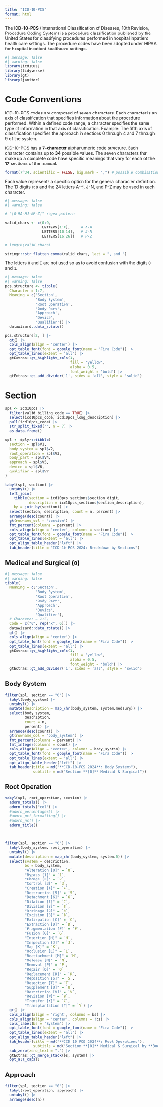 ```yaml
---
title: "ICD-10-PCS"
format: html
---
```


The __ICD-10-PCS__ (International Classification of Diseases, 10th Revision, Procedure Coding System) is a procedure classification published by the United States for classifying procedures performed in hospital inpatient health care settings. The procedure codes have been adopted under HIPAA for hospital inpatient healthcare settings.

```r
#| message: false
#| warning: false
library(icd10us)
library(tidyverse)
library(gt)
library(janitor)
```

# Code Conventions

ICD-10-PCS codes are composed of seven characters. Each character is an axis of classification that specifies information about the procedure performed. Within a defined code range, a character specifies the same type of information in that axis of classification.
Example: The fifth axis of classification specifies the approach in sections 0 through 4 and 7 through 9 of the system.

ICD-10-PCS has a __7-character__ alphanumeric code structure. Each character contains up to __34__ possible values. The seven characters that make up a complete code have specific meanings that vary for each of the __17__ sections of the manual.


```r
format(7^34, scientific = FALSE, big.mark = ",") # possible combinations
```


Each value represents a specific option for the general character definition. The 10 digits `0:9` and the 24 letters A-H, J-N, and P-Z may be used in each character.

```r
#| message: false
#| warning: false

# "[0-9A-HJ-NP-Z]" regex pattern

valid_chars <- c(0:9,
                 LETTERS[1:8],     # A-H
                 LETTERS[10:14],   # J-N
                 LETTERS[16:26])   # P-Z

# length(valid_chars)

stringr::str_flatten_comma(valid_chars, last = ", and ")
```


The letters `O` and `I` are not used so as to avoid confusion with the digits `0` and `1`.


```r
#| message: false
#| warning: false
pcs.structure <- tibble(
  Character = 1:7,
  Meaning = c('Section',
              'Body System',
              'Root Operation',
              'Body Part',
              'Approach',
              'Device',
              'Qualifier')) |> 
  datawizard::data_rotate()

pcs.structure[2, ] |> 
  gt() |> 
  cols_align(align = 'center') |> 
  opt_table_font(font = google_font(name = "Fira Code")) |> 
  opt_table_lines(extent = "all") |> 
  gtExtras::gt_highlight_cols(1, 
                              fill = 'yellow', 
                              alpha = 0.5, 
                              font_weight = 'bold') |> 
  gtExtras::gt_add_divider('1', sides = 'all', style = 'solid')
```

# Section

```r
spl <- icd10pcs |> 
  filter(valid_billing_code == TRUE) |> 
  select(icd10pcs_code, icd10pcs_long_description) |> 
  pull(icd10pcs_code) |> 
  str_split_fixed("", n = 7) |> 
  as.data.frame()

spl <- dplyr::tibble(
  section = spl$V1,
  body_system = spl$V2,
  root_operation = spl$V3,
  body_part = spl$V4,
  approach = spl$V5,
  device = spl$V6,
  qualifier = spl$V7
)
```


```r
tabyl(spl, section) |> 
  untabyl() |> 
  left_join(
    tibble(section = icd10pcs_sections$section_digit,
           description = icd10pcs_sections$section_description), 
    by = join_by(section)) |> 
  select(section, description, count = n, percent) |> 
  arrange(desc(count)) |> 
  gt(rowname_col = "section") |> 
  fmt_percent(columns = percent) |> 
  cols_align(align = 'center', columns = section) |> 
  opt_table_font(font = google_font(name = "Fira Code")) |> 
  opt_table_lines(extent = "all") |> 
  opt_align_table_header("left") |> 
  tab_header(title = "ICD-10-PCS 2024: Breakdown by Sections")
```



## Medical and Surgical (`0`)

```r
#| message: false
#| warning: false
tibble(
  Meaning = c('Section',
              'Body System',
              'Root Operation',
              'Body Part',
              'Approach',
              'Device',
              'Qualifier'),
  # Character = 1:7,
  Code = c("0", rep("x", 6))) |> 
  datawizard::data_rotate() |> 
  gt() |> 
  cols_align(align = 'center') |> 
  opt_table_font(font = google_font(name = "Fira Code")) |> 
  opt_table_lines(extent = "all") |> 
  gtExtras::gt_highlight_cols(1, 
                              fill = 'yellow', 
                              alpha = 0.5, 
                              font_weight = 'bold') |> 
  gtExtras::gt_add_divider('1', sides = 'all', style = 'solid')
```

## Body System

```r
filter(spl, section == "0") |> 
  tabyl(body_system) |> 
  untabyl() |> 
  mutate(description = map_chr(body_system, system.medsurg)) |> 
  select(body_system, 
         description, 
         count = n, 
         percent) |> 
  arrange(desc(count)) |> 
  gt(rowname_col = "body_system") |> 
  fmt_percent(columns = percent) |> 
  fmt_integer(columns = count) |> 
  cols_align(align = 'center', columns = body_system) |> 
  opt_table_font(font = google_font(name = "Fira Code")) |> 
  opt_table_lines(extent = "all") |> 
  opt_align_table_header("left") |> 
  tab_header(title = md("**ICD-10-PCS 2024**: Body Systems"),
             subtitle = md("Section **[0]** Medical & Surgical"))
```

## Root Operation

```r
tabyl(spl, root_operation, section) |> 
  adorn_totals() |>
  adorn_totals("col") |>
  #adorn_percentages() |> 
  #adorn_pct_formatting() |> 
  #adorn_ns() |> 
  adorn_title()
```

<br>

```r
filter(spl, section == "0") |> 
  tabyl(body_system, root_operation) |> 
  untabyl() |> 
  mutate(description = map_chr(body_system, system.0)) |> 
  select(system = description,
         bs = body_system,
         "Alteration [0]" = `0`,
         "Bypass [1]" = `1`,
         "Change [2]" = `2`,
         "Control [3]" = `3`,
         "Creation [4]" = `4`,
         "Destruction [5]" = `5`,
         "Detachment [6]" = `6`,
         "Dilation [7]" = `7`,
         "Division [8]" = `8`,
         "Drainage [9]" = `9`,
         "Excision [B]" = `B`,
         "Extirpation [C]" = `C`,
         "Extraction [D]" = `D`,
         "Fragmentation [F]" = `F`,
         "Fusion [G]" = `G`,
         "Insertion [H]" = `H`,
         "Inspection [J]" = `J`,
         "Map [K]" = `K`,
         "Occlusion [L]" = `L`,
         "Reattachment [M]" = `M`,
         "Release [N]" = `N`,
         "Removal [P]" = `P`,
         "Repair [Q]" = `Q`,
         "Replacement [R]" = `R`,
         "Reposition [S]" = `S`,
         "Resection [T]" = `T`,
         "Supplement [U]" = `U`,
         "Restriction [V]" = `V`,
         "Revision [W]" = `W`,
         "Transfer [X]" = `X`,
         "Transplantation [Y]" = `Y`) |> 
  gt() |> 
  cols_align(align = 'right', columns = bs) |>
  cols_align(align = 'center', columns = !bs) |>
  cols_label(bs = "System") |> 
  opt_table_font(font = google_font(name = "Fira Code")) |> 
  opt_table_lines(extent = "all") |> 
  opt_align_table_header("left") |> 
  tab_header(title = md("**ICD-10-PCS 2024**: Root Operations"),
             subtitle = md("Section **[0]** Medical & Surgical by **Body Systems**")) |> 
  sub_zero(zero_text = ".") |> 
  gtExtras::gt_merge_stack(bs, system) |> 
  opt_all_caps()
```

## Approach

```r
filter(spl, section == "0") |> 
  tabyl(root_operation, approach) |> 
  untabyl() |> 
  arrange(desc(n))
```

